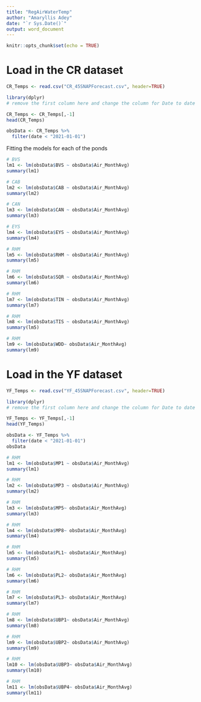 ```yaml
---
title: "RegAirWaterTemp"
author: "Amaryllis Adey"
date: "`r Sys.Date()`"
output: word_document
---
```


```r
knitr::opts_chunk$set(echo = TRUE)
```

# Load in the CR dataset 
```r
CR_Temps <- read.csv("CR_45SNAPForecast.csv", header=TRUE)

library(dplyr)
# remove the first column here and change the column for Date to date

CR_Temps <- CR_Temps[,-1]
head(CR_Temps)

obsData <- CR_Temps %>%
  filter(date < "2021-01-01")

```

Fitting the models for each of the ponds
```r
# BVS
lm1 <- lm(obsData$BVS ~ obsData$Air_MonthAvg)
summary(lm1)

```

```r
# CAB
lm2 <- lm(obsData$CAB ~ obsData$Air_MonthAvg)
summary(lm2)

```

```r
# CAN
lm3 <- lm(obsData$CAN ~ obsData$Air_MonthAvg)
summary(lm3)

```


```r
# EYS
lm4 <- lm(obsData$EYS ~ obsData$Air_MonthAvg)
summary(lm4)

```

```r
# RHM
lm5 <- lm(obsData$RHM ~ obsData$Air_MonthAvg)
summary(lm5)

```

```r
# RHM
lm6 <- lm(obsData$SQR ~ obsData$Air_MonthAvg)
summary(lm6)

```

```r
# RHM
lm7 <- lm(obsData$TIN ~ obsData$Air_MonthAvg)
summary(lm7)

```

```r
# RHM
lm8 <- lm(obsData$TIS ~ obsData$Air_MonthAvg)
summary(lm5)

```

```r
# RHM
lm9 <- lm(obsData$WDD~ obsData$Air_MonthAvg)
summary(lm9)

```

# Load in the YF dataset 
```r
YF_Temps <- read.csv("YF_45SNAPForecast.csv", header=TRUE)

library(dplyr)
# remove the first column here and change the column for Date to date

YF_Temps <- YF_Temps[,-1]
head(YF_Temps)

obsData <- YF_Temps %>%
  filter(date < "2021-01-01")
obsData

```

```r
# RHM
lm1 <- lm(obsData$MP1 ~ obsData$Air_MonthAvg)
summary(lm1)

```

```r
# RHM
lm2 <- lm(obsData$MP3 ~ obsData$Air_MonthAvg)
summary(lm2)

```

```r
# RHM
lm3 <- lm(obsData$MP5~ obsData$Air_MonthAvg)
summary(lm3)

```

```r
# RHM
lm4 <- lm(obsData$MP8~ obsData$Air_MonthAvg)
summary(lm4)

```

```r
# RHM
lm5 <- lm(obsData$PL1~ obsData$Air_MonthAvg)
summary(lm5)

```

```r
# RHM
lm6 <- lm(obsData$PL2~ obsData$Air_MonthAvg)
summary(lm6)

```

```r
# RHM
lm7 <- lm(obsData$PL3~ obsData$Air_MonthAvg)
summary(lm7)

```

```r
# RHM
lm8 <- lm(obsData$UBP1~ obsData$Air_MonthAvg)
summary(lm8)

```

```r
# RHM
lm9 <- lm(obsData$UBP2~ obsData$Air_MonthAvg)
summary(lm9)

```

```r
# RHM
lm10 <- lm(obsData$UBP3~ obsData$Air_MonthAvg)
summary(lm10)
```

```r
# RHM
lm11 <- lm(obsData$UBP4~ obsData$Air_MonthAvg)
summary(lm11)
```